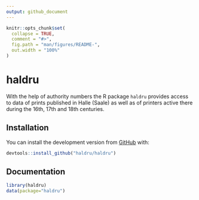 ```yaml
---
output: github_document
---
```


<!-- README.md is generated from README.Rmd. Please edit that file -->

```r
knitr::opts_chunk$set(
  collapse = TRUE,
  comment = "#>",
  fig.path = "man/figures/README-",
  out.width = "100%"
)
```

# haldru

With the help of authority numbers the R package `haldru` provides access to data of prints published in Halle (Saale) as well as of printers active there during the 16th, 17th and 18th centuries.

<!-- badges: start -->
<!-- badges: end -->

## Installation

You can install the development version from [GitHub](https://github.com/) with:

``` r
devtools::install_github("haldru/haldru")
```
## Documentation

```r
library(haldru)
data(package="haldru")
```
